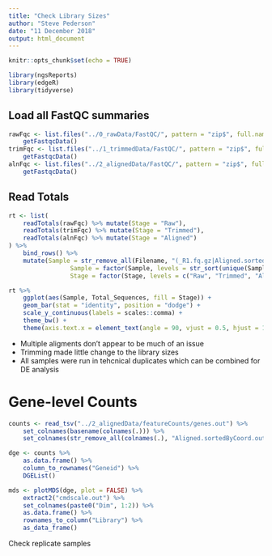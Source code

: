 ```yaml
---
title: "Check Library Sizes"
author: "Steve Pederson"
date: "11 December 2018"
output: html_document
---
```


```r
knitr::opts_chunk$set(echo = TRUE)
```

```r
library(ngsReports)
library(edgeR)
library(tidyverse)
```

## Load all FastQC summaries

```r
rawFqc <- list.files("../0_rawData/FastQC/", pattern = "zip$", full.names = TRUE) %>%
	getFastqcData()
trimFqc <- list.files("../1_trimmedData/FastQC/", pattern = "zip$", full.names = TRUE) %>%
	getFastqcData()
alnFqc <- list.files("../2_alignedData/FastQC/", pattern = "zip$", full.names = TRUE) %>%
	getFastqcData()
```

## Read Totals

```r
rt <- list(
	readTotals(rawFqc) %>% mutate(Stage = "Raw"),
	readTotals(trimFqc) %>% mutate(Stage = "Trimmed"),
	readTotals(alnFqc) %>% mutate(Stage = "Aligned")
) %>%
	bind_rows() %>%
	mutate(Sample = str_remove_all(Filename, "(_R1.fq.gz|Aligned.sortedByCoord.out.bam)"),
				 Sample = factor(Sample, levels = str_sort(unique(Sample), numeric = TRUE)),
				 Stage = factor(Stage, levels = c("Raw", "Trimmed", "Aligned")))
```

```r
rt %>%
	ggplot(aes(Sample, Total_Sequences, fill = Stage)) +
	geom_bar(stat = "identity", position = "dodge") +
	scale_y_continuous(labels = scales::comma) +
	theme_bw() +
	theme(axis.text.x = element_text(angle = 90, vjust = 0.5, hjust = 1))
```

- Multiple aligments don't appear to be much of an issue
- Trimming made little change to the library sizes
- All samples were run in tehcnical duplicates which can be combined for DE analysis

# Gene-level Counts

```r
counts <- read_tsv("../2_alignedData/featureCounts/genes.out") %>%
	set_colnames(basename(colnames(.))) %>%
	set_colnames(str_remove_all(colnames(.), "Aligned.sortedByCoord.out.bam"))
```

```r
dge <- counts %>% 
	as.data.frame() %>%
	column_to_rownames("Geneid") %>%
	DGEList()
```

```r
mds <- plotMDS(dge, plot = FALSE) %>%
	extract2("cmdscale.out") %>%
	set_colnames(paste0("Dim", 1:2)) %>%
	as.data.frame() %>%
	rownames_to_column("Library") %>%
	as_data_frame() 
```

Check replicate samples
